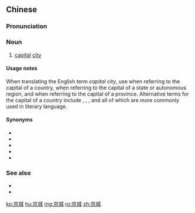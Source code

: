 ==Chinese==
{{zh-forms}}

===Pronunciation===
{{zh-pron
|m=jīngchéng
|c=ging1 sing4
|h=pfs=kîn-sàng
|mn=kiaⁿ-siâⁿ
|cat=n
}}

===Noun===
{{zh-noun}}

# {{lb|zh|literary}} [[capital]] [[city]] {{gloss|of a country}}

====Usage notes====
When translating the English term ''capital city'', use {{zh-l|首都}} when referring to the capital of a country, {{zh-l|首府}} when referring to the capital of a state or autonomous region, and {{zh-l|省會}} when referring to the capital of a province. Alternative terms for the capital of a country include {{zh-l|國都}}, {{zh-l|京城}}, {{zh-l|京都}}, {{zh-l|京邑}} and {{zh-l|都城}} all of which are more commonly used in literary language.

====Synonyms====
* {{zh-l|都城}}
* {{zh-l|國都}}
* {{zh-l|京都}}
* {{zh-l|京邑}}
* {{zh-l|首都}}

===See also===
* {{zh-l|省會}}
* {{zh-l|首府}}

[[ko:京城]]
[[hu:京城]]
[[mg:京城]]
[[ro:京城]]
[[zh:京城]]